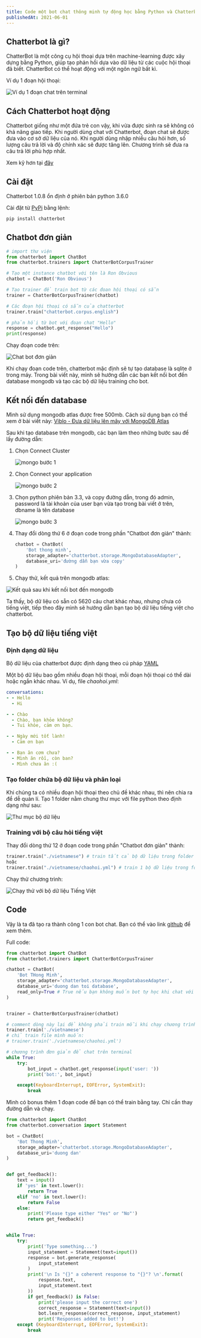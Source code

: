 ```yaml
---
title: Code một bot chat thông minh tự động học bằng Python và Chatterbot.
publishedAt: 2021-06-01
---
```


## Chatterbot là gì?

ChatterBot là một công cụ hội thoại dựa trên machine-learning được xây dựng bằng Python, giúp tạo phản hồi dựa vào dữ liệu từ các cuộc hội thoại đã biết. ChatterBot có thể hoạt động với một ngôn ngữ bất kì.

Ví dụ 1 đoạn hội thoại:

![Ví dụ 1 đoạn chat trên terminal](/images/chatterbot-python/chatterbot_demo.gif)

## Cách Chatterbot hoạt động

Chatterbot giống như một đứa trẻ con vậy, khi vừa được sinh ra sẽ không có khả năng giao tiếp. Khi người dùng chat với Chatterbot, đoạn chat sẽ được đưa vào cơ sở dữ liệu của nó. Khi người dùng nhập nhiều câu hỏi hơn, số lượng câu trả lời và độ chính xác sẽ được tăng lên. Chương trình sẽ đưa ra câu trả lời phù hợp nhất.

Xem kỹ hơn tại [đây](https://chatterbot.readthedocs.io/en/stable/)

## Cài đặt

Chatterbot 1.0.8 ổn định ở phiên bản python 3.6.0

Cài đặt từ [PyPi](https://pypi.org/project/ChatterBot/) bằng lệnh:

```bash
pip install chatterbot
```

## Chatbot đơn giản

```python
# import thư viện
from chatterbot import ChatBot
from chatterbot.trainers import ChatterBotCorpusTrainer

# Tạo một instance chatbot với tên là Ron Obvious
chatbot = ChatBot('Ron Obvious')

# Tạo trainer để train bot từ các đoan hội thoại có sẵn
trainer = ChatterBotCorpusTrainer(chatbot)

# Các đoạn hội thoại có sẵn của chatterbot
trainer.train("chatterbot.corpus.english")

# phản hồi từ bot với đoạn chat "Hello"
response = chatbot.get_response("Hello")
print(response)
```

Chạy đoạn code trên:

![Chat bot đơn giản](/images/chatterbot-python/chatterbot_simple.gif)

Khi chạy đoạn code trên, chatterbot mặc định sẽ tự tạo database là sqlite ở trong máy. Trong bài viết này, mình sẽ hướng dẫn các bạn kết nối bot đến database mongodb và tạo các bộ dữ liệu training cho bot.

## Kết nối đến database

Mình sử dụng mongodb atlas được free 500mb. Cách sử dụng bạn có thể xem ở bài viết này: [Viblo - Đưa dữ liệu lên mây với MongoDB Atlas](https://viblo.asia/p/dua-du-lieu-len-may-voi-mongodb-atlas-aWj53L1YK6m)

Sau khi tạo database trên mongodb, các bạn làm theo những bước sau để lấy đường dẫn:

1. Chọn Connect Cluster

   ![mongo bước 1](/images/chatterbot-python/mongo_step_1.png)

2. Chọn Connect your application

   ![mongo bước 2](/images/chatterbot-python/mongo_step_2.png)

3. Chọn python phiên bản 3.3, và copy đường dẫn, trong đó admin, password là tài khoản của user bạn vừa tạo trong bài viết ở trên, dbname là tên database

   ![mongo bước 3](/images/chatterbot-python/mongo_step_3.png)

4. Thay đổi dòng thứ 6 ở đoạn code trong phần "Chatbot đơn giản" thành:

   ```python
   chatbot = ChatBot(
       'Bot thong minh',
       storage_adapter='chatterbot.storage.MongoDatabaseAdapter',
       database_uri='đường dẫn bạn vừa copy'
   )
   ```

5. Chạy thử, kết quả trên mongodb atlas:

![Kết quả sau khi kết nối bot đến mongodb](/images/chatterbot-python/mongo_step_0.png)

Ta thấy, bộ dữ liệu có sẵn có 5620 câu chat khác nhau, nhưng chưa có tiếng việt, tiếp theo đây mình sẽ hướng dẫn bạn tạo bộ dữ liệu tiếng việt cho chatterbot.

## Tạo bộ dữ liệu tiếng việt

### Định dạng dữ liệu

Bộ dữ liệu của chatterbot được định dạng theo cú pháp [YAML](http://www.yaml.org/)

Một bộ dữ liệu bao gồm nhiều đoạn hội thoại, mỗi đoạn hội thoại có thể dài hoặc ngắn khác nhau. Ví dụ, file *chaohoi.yml*:

```YAML
conversations:
- - Hello
  - Hi

- - Chào
  - Chào, bạn khỏe không?
  - Tui khỏe, cảm ơn bạn.

- - Ngày mới tốt lành!
  - Cảm ơn bạn

- - Bạn ăn cơm chưa?
  - Mình ăn rồi, còn ban?
  - Mình chưa ăn :(
```

### Tạo folder chứa bộ dữ liệu và phân loại

Khi chúng ta có nhiều đoạn hội thoại theo chủ đề khác nhau, thì nên chia ra để dễ quản lí. Tạo 1 folder nằm chung thư mục với file python theo định dạng như sau:

![Thư mục bộ dữ liệu](/images/chatterbot-python/folder_chatterbot.png)

### Training với bộ câu hỏi tiếng việt

Thay đổi dòng thứ 12 ở đoạn code trong phần "Chatbot đơn giản" thành:

```python
trainer.train("./vietnamese") # train tất cả bộ dữ liệu trong folder
hoặc
trainer.train("./vietnamese/chaohoi.yml") # train 1 bộ dữ liệu trong folder
```

Chạy thử chương trình:

![Chạy thử với bộ dữ liệu Tiếng Việt](/images/chatterbot-python/chatterbot_vietnam.gif)

## Code

Vậy là ta đã tạo ra thành công 1 con bot chat. Bạn có thể vào link [github](https://github.com/Th1nhNg0/chatterbot) để xem thêm.

Full code:

```python
from chatterbot import ChatBot
from chatterbot.trainers import ChatterBotCorpusTrainer

chatbot = ChatBot(
    'Bot THong Minh',
    storage_adapter='chatterbot.storage.MongoDatabaseAdapter',
    database_uri='duong dan toi database',
    read_only=True # True nếu bạn không muốn bot tự học khi chat với user
)


trainer = ChatterBotCorpusTrainer(chatbot)

# comment dòng này lại để không phải train mỗi khi chạy chương trình
trainer.train('./vietnamese')
# chỉ train file mình muốn:
# trainer.train('./vietnamese/chaohoi.yml')

# chương trình đơn giản để chat trên terminal
while True:
    try:
        bot_input = chatbot.get_response(input('user: '))
        print('bot:', bot_input)

    except(KeyboardInterrupt, EOFError, SystemExit):
        break
```

Mình có bonus thêm 1 đoạn code để bạn có thể train bằng tay. Chỉ cần thay đường dẫn và chạy.

```python
from chatterbot import ChatBot
from chatterbot.conversation import Statement

bot = ChatBot(
    'Bot Thong Minh',
    storage_adapter='chatterbot.storage.MongoDatabaseAdapter',
    database_uri='duong dan'
)


def get_feedback():
    text = input()
    if 'yes' in text.lower():
        return True
    elif 'no' in text.lower():
        return False
    else:
        print('Please type either "Yes" or "No"')
        return get_feedback()


while True:
    try:
        print('Type something...')
        input_statement = Statement(text=input())
        response = bot.generate_response(
            input_statement
        )
        print('\n Is "{}" a coherent response to "{}"? \n'.format(
            response.text,
            input_statement.text
        ))
        if get_feedback() is False:
            print('please input the correct one')
            correct_response = Statement(text=input())
            bot.learn_response(correct_response, input_statement)
            print('Responses added to bot!')
    except (KeyboardInterrupt, EOFError, SystemExit):
        break
```
